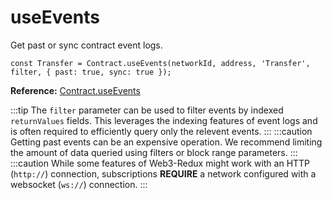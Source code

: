 # useEvents

Get past or sync contract event logs.

```tsx
const Transfer = Contract.useEvents(networkId, address, 'Transfer', filter, { past: true, sync: true });
```

**Reference:** [Contract.useEvents](../../web3-redux-reference/namespaces/Contract.md#useevents)

:::tip
The `filter` parameter can be used to filter events by indexed `returnValues` fields. This leverages the indexing features of event logs and is often required to efficiently query only the relevent events.
:::
:::caution
Getting past events can be an expensive operation. We recommend limiting the amount of data queried using filters or block range parameters.
:::
:::caution
While some features of Web3-Redux might work with an HTTP (`http://`) connection, subscriptions **REQUIRE** a network configured with a websocket (`ws://`) connection.
:::
